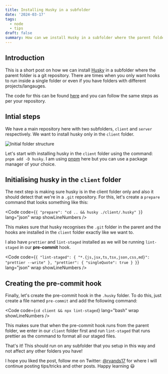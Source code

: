 ```yaml
---
title: Installing Husky in a subfolder
date: '2024-03-17'
tags:
  - node
  - tips
draft: false
summary: How can we install Husky in a subfolder where the parent folder is a git repository
---
```



## Introduction

This is a short post on how we can install [Husky](https://github.com/typicode/husky) in a subfolder where the parent folder is a git repository. There are times when you only want hooks to run inside a single folder or even if you have folders with different projects/langauges.

The code for this can be found [here](https://github.com/ryands17/husky-subfolder) and you can follow the same steps as per your repository.

## Intial steps

We have a main repository here with two subfolders, `client` and `server` respectively. We want to install husky only in the `client` folder.


<Image
  src={folderStructure}
  alt="Initial folder structure"
  width={500}
  height={500}
/>

Let's start with installing husky in the `client` folder using the command: `pnpm add -D husky`. I am using [pnpm](https://pnpm.io/) here but you can use a package manager of your choice.

## Initialising husky in the `client` folder

The next step is making sure husky is in the client folder only and also it should detect that we're in a `.git` repository. For this, let's create a `prepare` command that looks something like this:

<Code
  code={`{
  "prepare": "cd .. && husky ./client/.husky"
}`}
  lang="json"
  wrap
  showLineNumbers
/>

This makes sure that husky recognises the `.git` folder in the parent and the hooks are installed in the `client` folder exactly like we want to.

I also have `prettier` and `lint-staged` installed as we will be running `lint-staged` in our **pre-commit** hook.

<Code
  code={`{
  "lint-staged": {
    "*.{js,jsx,ts,tsx,json,css,md}": "prettier --write"
  },
  "prettier": {
    "singleQuote": true
  }
}`}
  lang="json"
  wrap
  showLineNumbers
/>

## Creating the **pre-commit** hook

Finally, let's create the pre-commit hook in the `.husky` folder. To do this, just create a file named `pre-commit` and add the following command:

<Code code={`cd client && npx lint-staged`} lang="bash" wrap showLineNumbers />

This makes sure that when the pre-commit hook runs from the parent folder, we enter in our `client` folder first and run `lint-staged` that runs prettier as the command to format all our staged files.

That's it! This should run on any subfolder that you setup in this way and not affect any other folders you have!

I hope you liked the post, follow me on Twitter: [@ryands17](https://twitter.com/ryands17) for where I will continue posting tips/tricks and other posts. Happy learning 😃
